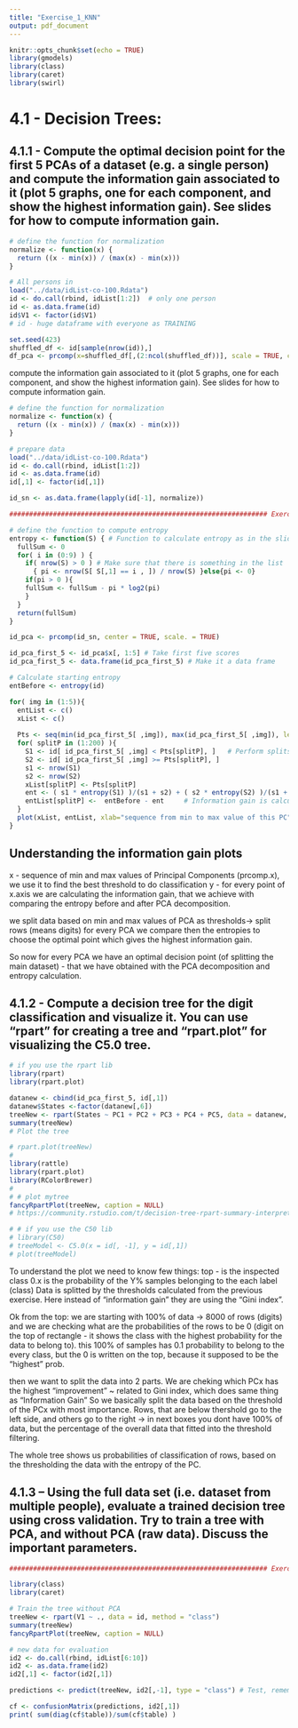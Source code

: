 ```yaml
---
title: "Exercise_1_KNN"
output: pdf_document
---
```


```r
knitr::opts_chunk$set(echo = TRUE)
library(gmodels)
library(class)
library(caret)
library(swirl)
```

# 4.1 - Decision Trees:
## 4.1.1 - Compute the optimal decision point for the first 5 PCAs of a dataset (e.g. a single person) and compute the information gain associated to it (plot 5 graphs, one for each component, and show the highest information gain). See slides for how to compute information gain.

``` r
# define the function for normalization
normalize <- function(x) {
  return ((x - min(x)) / (max(x) - min(x)))
}

# All persons in
load("../data/idList-co-100.Rdata")
id <- do.call(rbind, idList[1:2])  # only one person
id <- as.data.frame(id)
id$V1 <- factor(id$V1)
# id - huge dataframe with everyone as TRAINING

set.seed(423)
shuffled_df <- id[sample(nrow(id)),]
df_pca <- prcomp(x=shuffled_df[,(2:ncol(shuffled_df))], scale = TRUE, center = TRUE, rank.=5)
```
compute the information gain associated to it (plot 5 graphs, one for each component, and show the highest information gain). See slides for how to compute information gain.
```r
# define the function for normalization
normalize <- function(x) {
  return ((x - min(x)) / (max(x) - min(x)))
}

# prepare data
load("../data/idList-co-100.Rdata")
id <- do.call(rbind, idList[1:2])
id <- as.data.frame(id)
id[,1] <- factor(id[,1])

id_sn <- as.data.frame(lapply(id[-1], normalize))

################################################################# Exercise 4.1.1 ################################################################# 

# define the function to compute entropy
entropy <- function(S) { # Function to calculate entropy as in the slides
  fullSum <- 0
  for( i in (0:9) ) { 
    if( nrow(S) > 0 ) # Make sure that there is something in the list
      { pi <- nrow(S[ S[,1] == i , ]) / nrow(S) }else{pi <- 0} 
    if(pi > 0 ){
    fullSum <- fullSum - pi * log2(pi)
    }
  }
  return(fullSum)
}

id_pca <- prcomp(id_sn, center = TRUE, scale. = TRUE) 

id_pca_first_5 <- id_pca$x[, 1:5] # Take first five scores
id_pca_first_5 <- data.frame(id_pca_first_5) # Make it a data frame

# Calculate starting entropy
entBefore <- entropy(id) 

for( img in (1:5)){
  entList <- c() 
  xList <- c()  
  
  Pts <- seq(min(id_pca_first_5[ ,img]), max(id_pca_first_5[ ,img]), length.out=200)
  for( splitP in (1:200) ){
    S1 <- id[ id_pca_first_5[ ,img] < Pts[splitP], ]   # Perform splits
    S2 <- id[ id_pca_first_5[ ,img] >= Pts[splitP], ]
    s1 <- nrow(S1) 
    s2 <- nrow(S2)
    xList[splitP] <- Pts[splitP]
    ent <- ( s1 * entropy(S1) )/(s1 + s2) + ( s2 * entropy(S2) )/(s1 + s2)  # Calculate entropy
    entList[splitP] <-  entBefore - ent 	# Information gain is calculated 
  }
  plot(xList, entList, xlab="sequence from min to max value of this PC",ylab=paste("Information gain of PC ", img) )
}

```
## Understanding the information gain plots
x - sequence of min and max values of Principal Components (prcomp.x), we use it to find the best threshold to do classification
y - for every point of x.axis we are calculating the information gain, that we achieve with comparing the entropy before and after PCA decomposition.

we split data based on min and max values of PCA as thresholds-> split rows (means digits)
for every PCA 
we compare then the entropies to choose the optimal point which gives the highest information gain.

So now for every PCA we have an optimal decision point (of splitting the main dataset) - that we have obtained with the PCA decomposition and entropy calculation.


## 4.1.2 - Compute a decision tree for the digit classification and visualize it. You can use “rpart” for creating a tree and “rpart.plot” for visualizing the C5.0 tree.
``` r
# if you use the rpart lib
library(rpart)
library(rpart.plot)

datanew <- cbind(id_pca_first_5, id[,1])
datanew$States <-factor(datanew[,6])
treeNew <- rpart(States ~ PC1 + PC2 + PC3 + PC4 + PC5, data = datanew, method = "class")
summary(treeNew)
# Plot the tree

# rpart.plot(treeNew)
# 
library(rattle)
library(rpart.plot)
library(RColorBrewer)
# 
# # plot mytree
fancyRpartPlot(treeNew, caption = NULL)
# https://community.rstudio.com/t/decision-tree-rpart-summary-interpretation/9996

# # if you use the C50 lib
# library(C50)
# treeModel <- C5.0(x = id[, -1], y = id[,1])
# plot(treeModel)

```
To understand the plot we need to know few things:
top - is the inspected class
0.x is the probability of the Y% samples belonging to the each label (class)
Data is splitted by the thresholds calculated from the previous exercise. Here instead of "information gain" they are using the "Gini index".

Ok from the top:
we are starting with 100% of data -> 8000 of rows (digits) and we are checking what are the probabilities of the rows to be 0 (digit on the top of rectangle - it shows the class with the highest probability for the data to belong to).
this 100% of samples has 0.1 probability to belong to the every class, but the 0 is written on the top, because it supposed to be the "highest" prob.

then we want to split the data into 2 parts. We are cheking which PCx has the highest "improvement" ~ related to Gini index, which does same thing as "Information Gain"
So we basically split the data based on the threshold of the PCx with most importance.
Rows, that are below thershold go to the left side, and others go to the right -> in next boxes you dont have 100% of data, but the percentage of the overall data that fitted into the threshold filtering.

The whole tree shows us probabilities of classification of rows, based on the thresholding the data with the entropy of the PC.


## 4.1.3 – Using the full data set (i.e. dataset from multiple people), evaluate a trained decision tree using cross validation. Try to train a tree with PCA, and without PCA (raw data). Discuss the important parameters.
``` r

################################################################# Exercise 4.1.3 #################################################################

library(class)
library(caret)

# Train the tree without PCA
treeNew <- rpart(V1 ~ ., data = id, method = "class")
summary(treeNew)
fancyRpartPlot(treeNew, caption = NULL)

# new data for evaluation
id2 <- do.call(rbind, idList[6:10])
id2 <- as.data.frame(id2)
id2[,1] <- factor(id2[,1])

predictions <- predict(treeNew, id2[,-1], type = "class") # Test, remember to set output as "class"

cf <- confusionMatrix(predictions, id2[,1])
print( sum(diag(cf$table))/sum(cf$table) )
```



